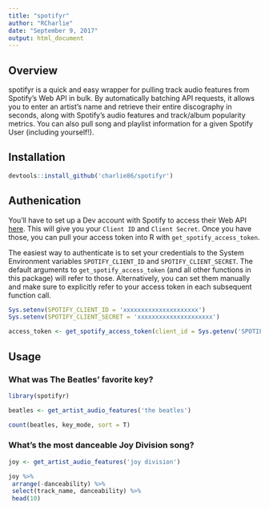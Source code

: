 ```yaml
---
title: "spotifyr"
author: "RCharlie"
date: "September 9, 2017"
output: html_document
---
```


## Overview
spotifyr is a quick and easy wrapper for pulling track audio features from Spotify's Web API in bulk. By automatically batching API requests, it allows you to enter an artist's name and retrieve their entire discography in seconds, along with Spotify's audio features and track/album popularity metrics. You can also pull song and playlist information for a given Spotify User (including yourself!).

## Installation
```r
devtools::install_github('charlie86/spotifyr')
```

## Authenication
You'll have to set up a Dev account with Spotify to access their Web API [here](https://developer.spotify.com/my-applications/#!/applications). This will give you your `Client ID` and `Client Secret`. Once you have those, you can pull your access token into R with `get_spotify_access_token`. 

The easiest way to authenticate is to set your credentials to the System Environment variables `SPOTIFY_CLIENT_ID` and `SPOTIFY_CLIENT_SECRET`. The default arguments to `get_spotify_access_token` (and all other functions in this package) will refer to those. Alternatively, you can set them manually and make sure to explicitly refer to your access token in each subsequent function call.

```r
Sys.setenv(SPOTIFY_CLIENT_ID = 'xxxxxxxxxxxxxxxxxxxxx')
Sys.setenv(SPOTIFY_CLIENT_SECRET = 'xxxxxxxxxxxxxxxxxxxxx')

access_token <- get_spotify_access_token(client_id = Sys.getenv('SPOTIFY_CLIENT_ID'), client_secret = Sys.getenv('SPOTIFY_CLIENT_SECRET'))
```

## Usage
### What was The Beatles' favorite key?
```r
library(spotifyr)
```

```r
beatles <- get_artist_audio_features('the beatles')

count(beatles, key_mode, sort = T)
```

### What's the most danceable Joy Division song?
```r
joy <- get_artist_audio_features('joy division')

joy %>% 
 arrange(-danceability) %>% 
 select(track_name, danceability) %>% 
 head(10)
```